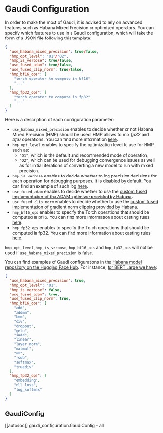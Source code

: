 <!---
Copyright 2022 The HuggingFace Team. All rights reserved.

Licensed under the Apache License, Version 2.0 (the "License");
you may not use this file except in compliance with the License.
You may obtain a copy of the License at

    http://www.apache.org/licenses/LICENSE-2.0

Unless required by applicable law or agreed to in writing, software
distributed under the License is distributed on an "AS IS" BASIS,
WITHOUT WARRANTIES OR CONDITIONS OF ANY KIND, either express or implied.
See the License for the specific language governing permissions and
limitations under the License.
-->

# Gaudi Configuration

In order to make the most of Gaudi, it is advised to rely on advanced features such as Habana Mixed Precision or optimized operators.
You can specify which features to use in a Gaudi configuration, which will take the form of a JSON file following this template:

```JSON
{
  "use_habana_mixed_precision": true/false,
  "hmp_opt_level": "O1"/"O2",
  "hmp_is_verbose": true/false,
  "use_fused_adam": true/false,
  "use_fused_clip_norm": true/false,
  "hmp_bf16_ops": [
    "torch operator to compute in bf16",
    "..."
  ],
  "hmp_fp32_ops": [
    "torch operator to compute in fp32",
    "..."
  ]
}
```

Here is a description of each configuration parameter:
- `use_habana_mixed_precision` enables to decide whether or not Habana Mixed Precision (HMP) should be used. HMP allows to mix *fp32* and *bf16* operations. You can find more information [here](https://docs.habana.ai/en/v1.5.0/PyTorch/PyTorch_User_Guide/PT_Mixed_Precision.html).
- `hmp_opt_level` enables to specify the optimization level to use for HMP such as:
  - `"O1"`, which is the default and recommended mode of operation,
  - `"O2"`, which can be used for debugging convergence issues as well as for initial iterations of converting a new model to run with mixed precision.
- `hmp_is_verbose` enables to decide whether to log precision decisions for each operation for debugging purposes. It is disabled by default. You can find an example of such log [here](https://docs.habana.ai/en/v1.5.0/PyTorch/PyTorch_User_Guide/PT_Mixed_Precision.html#hmp-logs).
- `use_fused_adam` enables to decide whether to use the [custom fused implementation of the ADAM optimizer provided by Habana](https://docs.habana.ai/en/v1.5.0/PyTorch/Model_Optimization_PyTorch/Custom_Ops_PyTorch.html#custom-optimizers).
- `use_fused_clip_norm` enables to decide whether to use the [custom fused implementation of gradient norm clipping provided by Habana](https://docs.habana.ai/en/v1.5.0/PyTorch/Model_Optimization_PyTorch/Custom_Ops_PyTorch.html#other-custom-ops).
- `hmp_bf16_ops` enables to specify the Torch operations that should be computed in bf16. You can find more information about casting rules [here](https://docs.habana.ai/en/v1.5.0/PyTorch/PyTorch_User_Guide/PT_Mixed_Precision.html#basic-design-rules).
- `hmp_fp32_ops` enables to specify the Torch operations that should be computed in fp32. You can find more information about casting rules [here](https://docs.habana.ai/en/v1.5.0/PyTorch/PyTorch_User_Guide/PT_Mixed_Precision.html#basic-design-rules).

<Tip warning={true}>

`hmp_opt_level`, `hmp_is_verbose`, `hmp_bf16_ops` and `hmp_fp32_ops` will not be used if `use_habana_mixed_precision` is false.

</Tip>

You can find examples of Gaudi configurations in the [Habana model repository on the Hugging Face Hub](https://huggingface.co/habana). For instance, [for BERT Large we have](https://huggingface.co/Habana/bert-large-uncased-whole-word-masking/blob/main/gaudi_config.json):

```JSON
{
  "use_habana_mixed_precision": true,
  "hmp_opt_level": "O1",
  "hmp_is_verbose": false,
  "use_fused_adam": true,
  "use_fused_clip_norm": true,
  "hmp_bf16_ops": [
    "add",
    "addmm",
    "bmm",
    "div",
    "dropout",
    "gelu",
    "iadd",
    "linear",
    "layer_norm",
    "matmul",
    "mm",
    "rsub",
    "softmax",
    "truediv"
  ],
  "hmp_fp32_ops": [
    "embedding",
    "nll_loss",
    "log_softmax"
  ]
}
```


## GaudiConfig

[[autodoc]] gaudi_configuration.GaudiConfig
    - all

